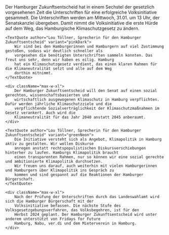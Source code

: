 
<PressReleaseHeroBlock pressRelease={pressRelease} />

<Block>
    <div className="max-w-xl">
        Der Hamburger Zukunftsentscheid hat in einem Sechstel der gesetzlich vorgesehenen Zeit die Unterschriften für
        eine erfolgreiche Volksinitiative gesammelt. Die Unterschriften werden am Mittwoch, 31.01. um 13 Uhr, der
        Senatskanzlei übergeben. Damit nimmt die Volksinitiative die erste Hürde auf dem Weg, das Hamburgische
        Klimaschutzgesetz zu ändern.
    </div>

    <TextQuote author="Lou Töllner, Sprecherin für den Hamburger Zukunftsentscheid" variant="pinkDark">
        Wir sind bei den Hamburgerinnen und Hamburgern auf viel Zustimmung gestoßen, sodass wir deutlich schneller als
        vorgesehen die benötigten Unterschriften sammeln konnten. Das freut uns sehr, denn wir haben es eilig. Hamburg
        hat ein Klimaschutzgesetz verdient, das einen klaren Rahmen für die Klimaneutralität setzt und alle auf dem Weg
        dorthin mitnimmt.
    </TextQuote>

    <div className="max-w-xl">
        Der Hamburger Zukunftsentscheid will den Senat auf einen sozial gerechten, wissenschaftsbasierten und
        wirtschaftlich ausgewogenen Klimaschutz in Hamburg verpflichten. Dafür werden jährliche Klimaschutzziele und die
        verpflichtende Sozialverträglichkeit der Klimaschutzmaßnahmen im Gesetz verankert. Auch wird die
        Klimaneutralität für das Jahr 2040 anstatt 2045 anberaumt.
    </div>

    <TextQuote author="Lou Töllner, Sprecherin für den Hamburger Zukunftsentscheid" variant="greenNeon">
        Die Initiative versteht sich als Angebot, Klimapolitik in Hamburg aktiv zu gestalten. Wir wollen Diskurse
        anregen anstatt rechtspopulistischen Diskursverschiebungen hinterher zu laufen. Hamburgs Klimapolitik braucht
        einen transparenten Rahmen, nur so können wir eine sozial gerechte und ambitionierte Klimapolitik durchsetzen.
        Wir freuen uns darauf, auch weiterhin mit vielen Hamburgerinnen und Hamburgern über Klimapolitik ins Gespräch zu
        kommen und sind gespannt auf die Reaktionen der Hamburger Bürgerschaft.
    </TextQuote>

    <div className="max-w-xl">
        Nach der Prüfung der Unterschriften durch das Landeswahlamt wird sich die Hamburger Bürgerschaft mit der
        Volksinitiative befassen. Die nächste Stufe des Volksgesetzgebungsverfahren, das Volksbegehren, ist für den
        Herbst 2024 geplant. Der Hamburger Zukunftsentscheid wird unter anderem unterstützt von Fridays for Future
        Hamburg, Nabu, ver.di und dem Mieterverein in Hamburg.
    </div>

</Block>
